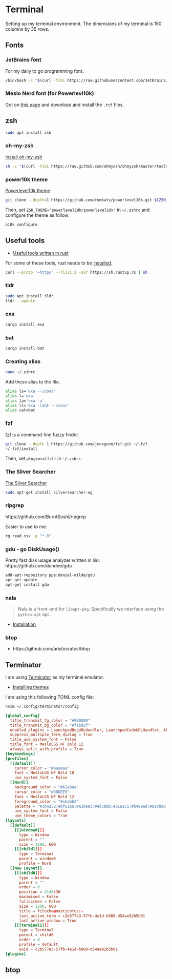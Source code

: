 # Terminal

Setting up my terminal environment. The dimensions of my terminal is 150 columns by 35 rows.

## Fonts

### JetBrains font

For my daily to go programming font.

```bash
/bin/bash -c "$(curl -fsSL https://raw.githubusercontent.com/JetBrains/JetBrainsMono/master/install_manual.sh)"
```
### Meslo Nerd font (for Powerlevl10k)

Got on [this page](https://github.com/romkatv/powerlevel10k/blob/master/font.md) and download and install the `.ttf` files.

## zsh

```bash
sudo apt install zsh
```

### oh-my-zsh

[Install oh-my-zsh](https://ohmyz.sh/#install)

```bash
sh -c "$(curl -fsSL https://raw.github.com/ohmyzsh/ohmyzsh/master/tools/install.sh)"
```

### power10k theme

[Powerlevel10k theme](https://github.com/romkatv/powerlevel10k)

```bash
git clone --depth=1 https://github.com/romkatv/powerlevel10k.git ${ZSH_CUSTOM:-$HOME/.oh-my-zsh/custom}/themes/powerlevel10k
```
Then, set `ZSH_THEME="powerlevel10k/powerlevel10k"` in `~/.zshrc` and configure the theme as follow:

```bash
p10k configure
```

## Useful tools

- [Useful tools written in rust](https://zaiste.net/posts/shell-commands-rust/)

For some of these tools, rust needs to be [installed](https://www.rust-lang.org/tools/install).

```bash
curl --proto '=https' --tlsv1.2 -sSf https://sh.rustup.rs | sh
```

### tldr

```bash
sudo apt install tldr
tldr --update
```

### exa

```bash
cargo install exa 
```

### bat

```bash
cargo install bat 
```

### Creating alias

```bash
nano ~/.zshrc 
```

Add these alias to the file.

```bash
alias ls='exa --icons'
alias l='exa'
alias la='exa -a'
alias ll='exa -lahF --icons'
alias cat=bat
```

### fzf

[fzf](https://github.com/junegunn/fzf) is a command-line fuzzy finder.

```bash
git clone --depth 1 https://github.com/junegunn/fzf.git ~/.fzf
~/.fzf/install
```

Then, set `plugins=(fzf)` in `~/.zshrc`.

### The Silver Searcher

[The Silver Searcher](https://github.com/ggreer/the_silver_searcher)

```bash
sudo apt-get install silversearcher-ag
```

### ripgrep

https://github.com/BurntSushi/ripgrep

Easier to use to me.

```bash
rg read.csv -g "*.R"
```
### gdu - go DiskUsage()

Pretty fast disk usage analyzer written in Go: https://github.com/dundee/gdu

```bash
add-apt-repository ppa:daniel-milde/gdu
apt-get update
apt-get install gdu
```

### nala

> Nala is a front-end for `libapt-pkg`. Specifically we interface using the `python-apt` api.

- [Installation](https://github.com/volitank/nala)

### btop

- https://github.com/aristocratos/btop

## Terminator

I am using [Terminator](https://terminator-gtk3.readthedocs.io/en/latest/) as my terminal emulator.

- [Installing themes](https://github.com/EliverLara/terminator-themes)

I am using this following TOML config file:

```bash
nvim ~/.config/terminator/config 
```

```toml
[global_config]
  title_transmit_fg_color = "#000000"
  title_transmit_bg_color = "#fabd2f"
  enabled_plugins = LaunchpadBugURLHandler, LaunchpadCodeURLHandler, APTURLHandler, TerminatorThemes
  suppress_multiple_term_dialog = True
  title_use_system_font = False
  title_font = MesloLGS NF Bold 12
  always_split_with_profile = True
[keybindings]
[profiles]
  [[default]]
    cursor_color = "#aaaaaa"
    font = MesloLGS NF Bold 10
    use_system_font = False
  [[Nord]]
    background_color = "#62a0ea"
    cursor_color = "#D8DEE9"
    font = MesloLGS NF Bold 12
    foreground_color = "#ebdbb2"
    palette = "#3b4252:#bf616a:#a3be8c:#ebcb8b:#81a1c1:#b48ead:#88c0d0:#e5e9f0:#4c566a:#bf616a:#a3be8c:#ebcb8b:#81a1c1:#b48ead:#8fbcbb:#eceff4"
    use_system_font = False
    use_theme_colors = True
[layouts]
  [[default]]
    [[[window0]]]
      type = Window
      parent = ""
      size = 1200, 600
    [[[child1]]]
      type = Terminal
      parent = window0
      profile = Nord
  [[New Layout]]
    [[[child0]]]
      type = Window
      parent = ""
      order = 0
      position = 4145:36
      maximised = False
      fullscreen = False
      size = 1200, 600
      title = filoche@masticotus:~
      last_active_term = c2b577a3-57fb-4e1d-b988-d54ae92b5b01
      last_active_window = True
    [[[terminal1]]]
      type = Terminal
      parent = child0
      order = 0
      profile = default
      uuid = c2b577a3-57fb-4e1d-b988-d54ae92b5b01
[plugins]
```

## btop


